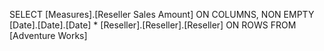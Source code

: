 SELECT	[Measures].[Reseller Sales Amount] ON COLUMNS,
		NON EMPTY 
		[Date].[Date].[Date] *
		[Reseller].[Reseller].[Reseller] 
		 ON ROWS
FROM
	[Adventure Works]
